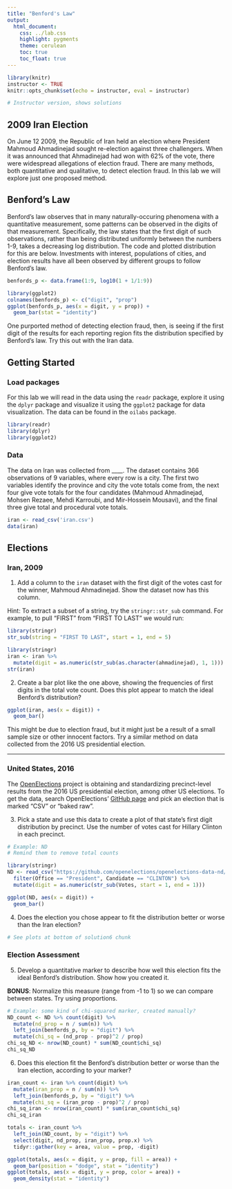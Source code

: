 ```yaml
---
title: "Benford's Law"
output:
  html_document:
    css: ../lab.css
    highlight: pygments
    theme: cerulean
    toc: true
    toc_float: true
---
```


```r
library(knitr)
instructor <- TRUE
knitr::opts_chunk$set(echo = instructor, eval = instructor)
```

```r
# Instructor version, shows solutions
```

## 2009 Iran Election

On June 12 2009, the Republic of Iran held an election where President Mahmoud Ahmadinejad sought re-election against three challengers. When it was announced that Ahmadinejad had won with 62% of the vote, there were widespread allegations of election fraud.
There are many methods, both quantitative and qualitative, to detect election fraud. In this lab we will explore just one proposed method.

## Benford's Law

Benford's law observes that in many naturally-occuring phenomena with a quantitative measurement, some patterns can be observed in the digits of that measurement. Specifically, the law states that the first digit of such observations, rather than being distributed uniformly between the numbers 1-9, takes a decreasing log distribution. The code and plotted distribution for this are below. Investments with interest, populations of cities, and election results have all been observed by different groups to follow Benford's law.

```r
benfords_p <- data.frame(1:9, log10(1 + 1/1:9))
```

```r
library(ggplot2)
colnames(benfords_p) <- c("digit", "prop")
ggplot(benfords_p, aes(x = digit, y = prop)) +
  geom_bar(stat = "identity")
```

One purported method of detecting election fraud, then, is seeing if the first digit of the results for each reporting region fits the distribution specified by Benford's law. Try this out with the Iran data.

## Getting Started

### Load packages

For this lab we will read in the data using the `readr` package, explore it using the `dplyr` package and visualize it using the `ggplot2` package for data visualization. The data can be found in the `oilabs` package.

```r
library(readr)
library(dplyr)
library(ggplot2)
```

### Data

The data on Iran was collected from ____. The dataset contains 366 observations of 9 variables, where every row is a city. The first two variables identify the province and city the vote totals come from, the next four give vote totals for the four candidates (Mahmoud Ahmadinejad, Mohsen Rezaee, Mehdi Karroubi, and Mir-Hossein Mousavi), and the final three give total and procedural vote totals. 

```r
iran <- read_csv('iran.csv')
data(iran)
```

## Elections

### Iran, 2009

1.  Add a column to the `iran` dataset with the first digit of the votes cast for the winner, Mahmoud Ahmadinejad. Show the dataset now has this column.


Hint: To extract a subset of a string, try the `stringr::str_sub` command. For example, to pull "FIRST" from "FIRST TO LAST" we would run:

```r
library(stringr)
str_sub(string = "FIRST TO LAST", start = 1, end = 5)
```

```r
library(stringr)
iran <- iran %>%
  mutate(digit = as.numeric(str_sub(as.character(ahmadinejad), 1, 1)))
str(iran)
```

2.  Create a bar plot like the one above, showing the frequencies of first digits in the total vote count. Does this plot appear to match the ideal Benford's distribution?

```r
ggplot(iran, aes(x = digit)) +
  geom_bar()
```

This might be due to election fraud, but it might just be a result of a small sample size or other innocent factors. Try a similar method on data collected from the 2016 US presidential election.

***

### United States, 2016

The [OpenElections](http://www.openelections.net) project is obtaining and standardizing precinct-level results from the 2016 US presidential election, among other US elections. To get the data, search OpenElections' [GitHub page](https://github.com/openelections/tracker/blob/master/state_status_2016.csv) and pick an election that is marked "CSV" or "baked raw".

3. Pick a state and use this data to create a plot of that state's first digit distribution by precinct. Use the number of votes cast for Hillary Clinton in each precinct.

```r
# Example: ND
# Remind them to remove total counts

library(stringr)
ND <- read_csv("https://github.com/openelections/openelections-data-nd/raw/master/2016/20161108__nd__general__precinct.csv") %>%
  filter(Office == "President", Candidate == "CLINTON") %>%
  mutate(digit = as.numeric(str_sub(Votes, start = 1, end = 1)))

ggplot(ND, aes(x = digit)) +
  geom_bar()
```

4. Does the election you chose appear to fit the distribution better or worse than the Iran election?

```r
# See plots at bottom of solution6 chunk
```

### Election Assessment

5. Develop a quantitative marker to describe how well this election fits the ideal Benford's distribution. Show how you created it.

**BONUS**: Normalize this measure (range from -1 to 1) so we can compare between states. Try using proportions.

```r
# Example: some kind of chi-squared marker, created manually?
ND_count <- ND %>% count(digit) %>%
  mutate(nd_prop = n / sum(n)) %>%
  left_join(benfords_p, by = "digit") %>%
  mutate(chi_sq = (nd_prop - prop)^2 / prop)
chi_sq_ND <- nrow(ND_count) * sum(ND_count$chi_sq)
chi_sq_ND
```

6. Does this election fit the Benford's distribution better or worse than the Iran election, according to your marker?

```r
iran_count <- iran %>% count(digit) %>%
  mutate(iran_prop = n / sum(n)) %>%
  left_join(benfords_p, by = "digit") %>%
  mutate(chi_sq = (iran_prop - prop)^2 / prop)
chi_sq_iran <- nrow(iran_count) * sum(iran_count$chi_sq)
chi_sq_iran

totals <- iran_count %>%
  left_join(ND_count, by = "digit") %>%
  select(digit, nd_prop, iran_prop, prop.x) %>%
  tidyr::gather(key = area, value = prop, -digit)

ggplot(totals, aes(x = digit, y = prop, fill = area)) +
  geom_bar(position = "dodge", stat = "identity")
ggplot(totals, aes(x = digit, y = prop, color = area)) +
  geom_density(stat = "identity")

```

